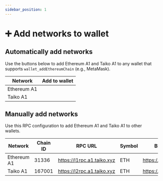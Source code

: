 ```yaml
---
sidebar_position: 1
---
```



# ➕ Add networks to wallet

## Automatically add networks

Use the buttons below to add Ethereum A1 and Taiko A1 to any wallet that supports `wallet_addEthereumChain` (e.g., MetaMask).

| Network     | Add to wallet                                                      |
| ----------- | ------------------------------------------------------------------ |
| Ethereum A1 | <AddEthereumChainButton buttonText="Add to wallet ☝" chain="l1"/> |
| Taiko A1    | <AddEthereumChainButton buttonText="Add to wallet ✌" chain="l2"/> |

## Manually add networks

Use this RPC configuration to add Ethereum A1 and Taiko A1 to other wallets.

| Network     | Chain ID | RPC URL                    | Symbol | Block Explorer URL              |
| ----------- | -------- | -------------------------- | ------ | ------------------------------- |
| Ethereum A1 | 31336    | https://l1rpc.a1.taiko.xyz | ETH    | https://l1explorer.a1.taiko.xyz |
| Taiko A1    | 167001   | https://l2rpc.a1.taiko.xyz | ETH    | https://l2explorer.a1.taiko.xyz |
